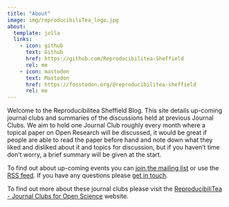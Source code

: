 ```yaml
---
title: "About"
image: img/reproducibiliTea_logo.jpg
about:
  template: jolla
  links:
    - icon: github
      text: Github
      href: https://github.com/Reproducibilitea-Sheffield
      rel: me
    - icon: mastodon
      text: Mastodon
      href: https://fosstodon.org/@reproducibilitea-sheffield
      rel: me
---
```


::: {style="text-align: left;"}

Welcome to the Reproducibilitea Sheffield Blog. This site details up-coming journal clubs and summaries of the
discussions held at previous Journal Clubs. We aim to hold one Journal Club roughly every month where a topical paper on
Open Research will be discussed, it would be great if people are able to read the paper before hand and note down what
they liked and disliked about it and topics for discussion, but if you haven't time don't worry, a brief summary will be
given at the start.

To find out about up-coming events you can [join the mailing
list](https://groups.google.com/a/sheffield.ac.uk/g/reproducibilitea-googlegroup) or use the [RSS
feed](https://reproducibilitea-sheffield.github.io/index.xml). If you have any questions please [get in
touch](mailto:reproducibilitea@sheffield.ac.uk).

To find out more about these journal clubs please visit the [ReproducibiliTea - Journal Clubs for Open
Science](https://reproducibilitea.org/) website.

:::
